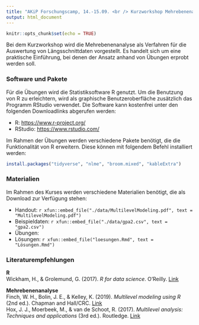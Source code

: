 ```yaml
---
title: "AKiP Forschungscamp, 14.-15.09. <br /> Kurzworkshop Mehrebenenanalyse"
output: html_document
---
```


```r
knitr::opts_chunk$set(echo = TRUE)
```

Bei dem Kurzworkshop wird die Mehrebenenanalyse als Verfahren für die Auswertung von Längsschnittdaten vorgestellt. Es handelt sich um eine praktische Einführung, bei denen der Ansatz anhand von Übungen erprobt werden soll.

### Software und Pakete
Für die Übungen wird die Statistiksoftware R genutzt. Um die Benutzung von R zu erleichtern, wird als graphische Benutzeroberfläche zusätzlich das Programm RStudio verwendet. Die Software kann kostenfrei unter den folgenden Downloadlinks abgerufen werden:

- R: [https://www.r-project.org/](https://ftp.fau.de/cran/)
- RStudio: [https://www.rstudio.com/](https://www.rstudio.com/products/rstudio/download/#download)

Im Rahmen der Übungen werden verschiedene Pakete benötigt, die die Funktionalität von R erweitern. Diese können mit folgendem Befehl installiert werden:

```r
install.packages("tidyverse", "nlme", "broom.mixed", "kableExtra")
```

### Materialien
Im Rahmen des Kurses werden verschiedene Materialien benötigt, die als Download zur Verfügung stehen:

- Handout: `r xfun::embed_file("./data/MultilevelModeling.pdf", text = "MultilevelModeling.pdf")`
- Beispieldaten: `r xfun::embed_file("./data/gpa2.csv", text = "gpa2.csv")`
- Übungen: 
- Lösungen: `r xfun::embed_file("loesungen.Rmd", text = "Lösungen.Rmd")`

### Literaturempfehlungen
**R**\
Wickham, H.,  & Grolemund, G. (2017). *R for data science*. O'Reilly. [Link](https://r4ds.had.co.nz/)

**Mehrebenenanalyse** \
Finch, W. H., Bolin, J. E., & Kelley, K. (2019). *Multilevel modeling using R* (2nd ed.). Chapman and Hall/CRC. [Link](https://doi.org/10.1201/9781351062268)\
Hox, J. J., Moerbeek, M., & van de Schoot, R. (2017). *Multilevel analysis: Techniques and applications* (3rd ed.). Routledge. [Link](https://multilevel-analysis.sites.uu.nl/)
